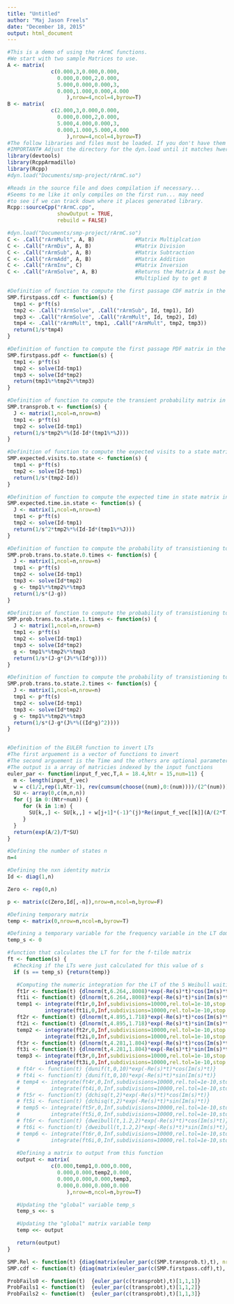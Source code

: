 ```yaml
---
title: "Untitled"
author: "Maj Jason Freels"
date: "December 18, 2015"
output: html_document
---
```


```r
#This is a demo of using the rArmC functions.
#We start with two sample Matrices to use.
A <- matrix(
              c(0.000,3,0.000,0.000,
                0.000,0.000,2,0.000,
                5.000,0.000,0.000,3,
                0.000,1.000,0.000,4.000
                   ),nrow=4,ncol=4,byrow=T)
B <- matrix(
              c(2.000,3,0.000,0.000,
                0.000,0.000,2,0.000,
                5.000,4.000,0.000,3,
                0.000,1.000,5.000,4.000
                   ),nrow=4,ncol=4,byrow=T)
#The follow libraries and files must be loaded. If you don't have them you may have to install them using install.packages()
#IMPORTANT# Adjust the directory for the dyn.load until it matches hwere you keep your rArmC.so file.
library(devtools)
library(RcppArmadillo)
library(Rcpp)
#dyn.load("Documents/smp-project/rArmC.so")

#Reads in the source file and does compilation if necessary...
#Seems to me like it only compiles on the first run... may need
#to see if we can track down where it places generated library.
Rcpp::sourceCpp("rArmC.cpp", 
                showOutput = TRUE, 
                rebuild = FALSE)

#dyn.load("Documents/smp-project/rArmC.so")
C <- .Call("rArmMult", A, B)             #Matrix Multiplcation
C <- .Call("rArmDiv", A, B)              #Matrix Division
C <- .Call("rArmSub", A, B)              #Matrix Subtraction
C <- .Call("rArmAdd", A, B)              #Matrix Addition
C <- .Call("rArmInv", C)                 #Matrix Inversion
C <- .Call("rArmSolve", A, B)            #Returns the Matrix A must be
                                         #Multiplied by to get B
```

```r
#Definition of function to compute the first passage CDF matrix in the LT domain
SMP.firstpass.cdf <- function(s) {
  tmp1 <- p*ft(s)  
  tmp2 <- .Call("rArmSolve", .Call("rArmSub", Id, tmp1), Id)
  tmp3 <- .Call("rArmSolve", .Call("rArmMult", Id, tmp2), Id)
  tmp4 <- .Call("rArmMult", tmp1, .Call("rArmMult", tmp2, tmp3)) 
  return(1/s*tmp4)
}

#Definition of function to compute the first passage PDF matrix in the LT domain
SMP.firstpass.pdf <- function(s) {
  tmp1 <- p*ft(s)  
  tmp2 <- solve(Id-tmp1)
  tmp3 <- solve(Id*tmp2)
  return(tmp1%*%tmp2%*%tmp3)
}

#Definition of function to compute the transient probability matrix in the LT domain
SMP.transprob.t <- function(s) {
  J <- matrix(1,ncol=n,nrow=n)
  tmp1 <- p*ft(s)  
  tmp2 <- solve(Id-tmp1) 
  return(1/s*tmp2%*%(Id-Id*(tmp1%*%J))) 
}

#Definition of function to compute the expected visits to a state matrix in the LT domain
SMP.expected.visits.to.state <- function(s) {
  tmp1 <- p*ft(s)  
  tmp2 <- solve(Id-tmp1) 
  return(1/s*(tmp2-Id)) 
}

#Definition of function to compute the expected time in state matrix in the LT domain
SMP.expected.time.in.state <- function(s) {
  J <- matrix(1,ncol=n,nrow=n)
  tmp1 <- p*ft(s)  
  tmp2 <- solve(Id-tmp1) 
  return(1/s^2*tmp2%*%(Id-Id*(tmp1%*%J))) 
}

#Definition of function to compute the probability of transistioning to state 0 times matrix in the LT domain
SMP.prob.trans.to.state.0.times <- function(s) {
  J <- matrix(1,ncol=n,nrow=n)
  tmp1 <- p*ft(s)  
  tmp2 <- solve(Id-tmp1)
  tmp3 <- solve(Id*tmp2)
  g <- tmp1%*%tmp2%*%tmp3
  return(1/s*(J-g)) 
}

#Definition of function to compute the probability of transistioning to state 1 or less times matrix in the LT domain
SMP.prob.trans.to.state.1.times <- function(s) {
  J <- matrix(1,ncol=n,nrow=n)
  tmp1 <- p*ft(s)  
  tmp2 <- solve(Id-tmp1)
  tmp3 <- solve(Id*tmp2)
  g <- tmp1%*%tmp2%*%tmp3
  return(1/s*(J-g*(J%*%(Id*g)))) 
}

#Definition of function to compute the probability of transistioning to state 2 or less times matrix in the LT domain
SMP.prob.trans.to.state.2.times <- function(s) {
  J <- matrix(1,ncol=n,nrow=n)
  tmp1 <- p*ft(s)  
  tmp2 <- solve(Id-tmp1)
  tmp3 <- solve(Id*tmp2)
  g <- tmp1%*%tmp2%*%tmp3
  return(1/s*(J-g*(J%*%((Id*g)^2)))) 
}


#Definition of the EULER function to invert LTs
#The first arguement is a vector of functions to invert
#The second arguement is the Time and the others are optional parameters
#The output is a array of matricies indexed by the input functions
euler_par <- function(input_f_vec,T,A = 18.4,Ntr = 15,num=11) {
  m <- length(input_f_vec)
  w = c(1/2,rep(1,Ntr-1), rev(cumsum(choose((num),0:(num))))/(2^(num)))
  SU <- array(0,c(m,n,n))
  for (j in 0:(Ntr+num)) { 
     for (k in 1:m) {
       SU[k,,] <- SU[k,,] + w[j+1]*(-1)^(j)*Re(input_f_vec[[k]](A/(2*T)+ j*pi/T*1i))
     }
  }
  return(exp(A/2)/T*SU)
}
```

```r
#Defining the number of states n
n=4

#Defining the nxn identity matrix
Id <- diag(1,n)

Zero <- rep(0,n)

p <- matrix(c(Zero,Id[,-n]),nrow=n,ncol=n,byrow=F)

#Defining temporary matrix
temp <- matrix(0,nrow=n,ncol=n,byrow=T)

#Defining a temporary variable for the frequency variable in the LT domain
temp_s <- 0

#function that calculates the LT for for the f-tilde matrix 
ft <- function(s) {
  #Checking if the LTs were just calculated for this value of s
  if (s == temp_s) {return(temp)}

   #Computing the numeric integration for the LT of the 5 Weibull waiting time distributions
   ft1r <- function(t) {dlnorm(t,6.264,.8008)*exp(-Re(s)*t)*cos(Im(s)*t)}
   ft1i <- function(t) {dlnorm(t,6.264,.8008)*exp(-Re(s)*t)*sin(Im(s)*t)}
   temp1 <- integrate(ft1r,0,Inf,subdivisions=10000,rel.tol=1e-10,stop.on.error=FALSE)$value - 
            integrate(ft1i,0,Inf,subdivisions=10000,rel.tol=1e-10,stop.on.error=FALSE)$value*1i
   ft2r <- function(t) {dlnorm(t,4.895,1.718)*exp(-Re(s)*t)*cos(Im(s)*t)}
   ft2i <- function(t) {dlnorm(t,4.895,1.718)*exp(-Re(s)*t)*sin(Im(s)*t)}
   temp2 <- integrate(ft2r,0,Inf,subdivisions=10000,rel.tol=1e-10,stop.on.error=FALSE)$value - 
            integrate(ft2i,0,Inf,subdivisions=10000,rel.tol=1e-10,stop.on.error=FALSE)$value*1i
   ft3r <- function(t) {dlnorm(t,4.281,1.804)*exp(-Re(s)*t)*cos(Im(s)*t)}
   ft3i <- function(t) {dlnorm(t,4.281,1.804)*exp(-Re(s)*t)*sin(Im(s)*t)}
   temp3 <- integrate(ft3r,0,Inf,subdivisions=10000,rel.tol=1e-10,stop.on.error=FALSE)$value - 
            integrate(ft3i,0,Inf,subdivisions=10000,rel.tol=1e-10,stop.on.error=FALSE)$value*1i
   # ft4r <- function(t) {dunif(t,0,10)*exp(-Re(s)*t)*cos(Im(s)*t)}
   # ft4i <- function(t) {dunif(t,0,10)*exp(-Re(s)*t)*sin(Im(s)*t)}
   # temp4 <- integrate(ft4r,0,Inf,subdivisions=10000,rel.tol=1e-10,stop.on.error=FALSE)$value - 
   #          integrate(ft4i,0,Inf,subdivisions=10000,rel.tol=1e-10,stop.on.error=FALSE)$value*1i
   # ft5r <- function(t) {dchisq(t,2)*exp(-Re(s)*t)*cos(Im(s)*t)}
   # ft5i <- function(t) {dchisq(t,2)*exp(-Re(s)*t)*sin(Im(s)*t)}
   # temp5 <- integrate(ft5r,0,Inf,subdivisions=10000,rel.tol=1e-10,stop.on.error=FALSE)$value - 
   #          integrate(ft5i,0,Inf,subdivisions=10000,rel.tol=1e-10,stop.on.error=FALSE)$value*1i
   # ft6r <- function(t) {dweibull(t,1.2,2)*exp(-Re(s)*t)*cos(Im(s)*t)}
   # ft6i <- function(t) {dweibull(t,1.2,2)*exp(-Re(s)*t)*sin(Im(s)*t)}
   # temp6 <- integrate(ft6r,0,Inf,subdivisions=10000,rel.tol=1e-10,stop.on.error=FALSE)$value - 
   #          integrate(ft6i,0,Inf,subdivisions=10000,rel.tol=1e-10,stop.on.error=FALSE)$value*1i
   
   #Defining a matrix to output from this function
   output <- matrix(
              c(0.000,temp1,0.000,0.000,
                0.000,0.000,temp2,0.000,
                0.000,0.000,0.000,temp3,
                0.000,0.000,0.000,0.000
                   ),nrow=n,ncol=n,byrow=T)

   #Updating the "global" variable temp_s
   temp_s <<- s

   #Updating the "global" matrix variable temp
   temp <<- output

   return(output)
}
```


```r
SMP.Rel <- function(t) {diag(matrix(euler_par(c(SMP.transprob.t),t), nrow = n,ncol = n))[-n]}
SMP.cdf <- function(t) {diag(matrix(euler_par(c(SMP.firstpass.cdf),t), nrow = n,ncol = n))[-n]}

ProbFails0 <- function(t)  {euler_par(c(transprobt),t)[1,1,1]}
ProbFails1 <- function(t)  {euler_par(c(transprobt),t)[1,1,2]}
ProbFails2 <- function(t)  {euler_par(c(transprobt),t)[1,1,3]}
```